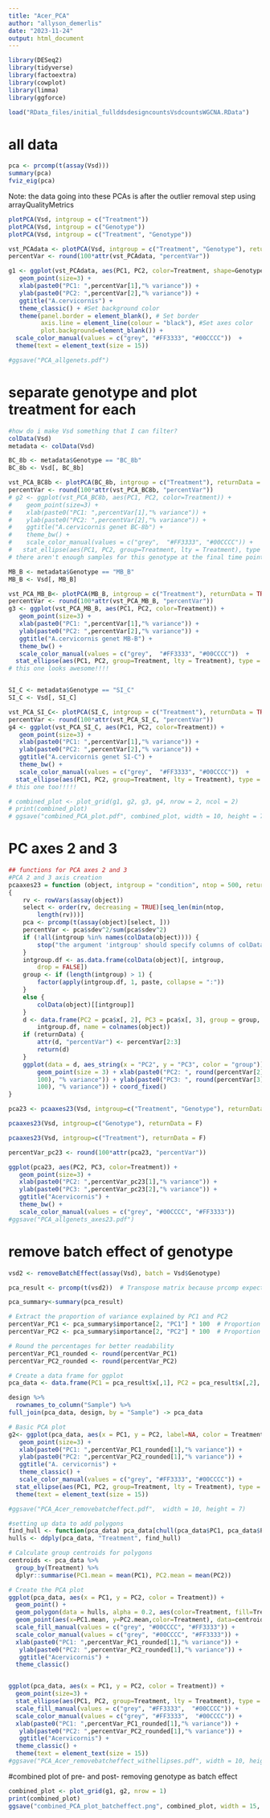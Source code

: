 ```yaml
---
title: "Acer_PCA"
author: "allyson_demerlis"
date: "2023-11-24"
output: html_document
---
```


```r
library(DESeq2)
library(tidyverse)
library(factoextra)
library(cowplot)
library(limma)
library(ggforce)

load("RData_files/initial_fullddsdesigncountsVsdcountsWGCNA.RData")
```

# all data

```r
pca <- prcomp(t(assay(Vsd)))
summary(pca)
fviz_eig(pca)
```

Note: the data going into these PCAs is after the outlier removal step using arrayQualityMetrics
```r
plotPCA(Vsd, intgroup = c("Treatment"))
plotPCA(Vsd, intgroup = c("Genotype"))
plotPCA(Vsd, intgroup = c("Treatment", "Genotype"))

vst_PCAdata <- plotPCA(Vsd, intgroup = c("Treatment", "Genotype"), returnData = TRUE)
percentVar <- round(100*attr(vst_PCAdata, "percentVar")) 

g1 <- ggplot(vst_PCAdata, aes(PC1, PC2, color=Treatment, shape=Genotype)) +
   geom_point(size=3) +
   xlab(paste0("PC1: ",percentVar[1],"% variance")) +
   ylab(paste0("PC2: ",percentVar[2],"% variance")) +
   ggtitle("A.cervicornis") +
   theme_classic() + #Set background color
   theme(panel.border = element_blank(), # Set border
         axis.line = element_line(colour = "black"), #Set axes color
         plot.background=element_blank()) +
  scale_color_manual(values = c("grey", "#FF3333", "#00CCCC"))  +
  theme(text = element_text(size = 15))

#ggsave("PCA_allgenets.pdf")
```


# separate genotype and plot treatment for each 

```r
#how do i make Vsd something that I can filter?
colData(Vsd)
metadata <- colData(Vsd)

BC_8b <- metadata$Genotype == "BC_8b"
BC_8b <- Vsd[, BC_8b]

vst_PCA_BC8b <- plotPCA(BC_8b, intgroup = c("Treatment"), returnData = TRUE)
percentVar <- round(100*attr(vst_PCA_BC8b, "percentVar")) 
# g2 <- ggplot(vst_PCA_BC8b, aes(PC1, PC2, color=Treatment)) + 
#    geom_point(size=3) +
#    xlab(paste0("PC1: ",percentVar[1],"% variance")) +
#    ylab(paste0("PC2: ",percentVar[2],"% variance")) +
#    ggtitle("A.cervicornis genet BC-8b") +
#    theme_bw() + 
#    scale_color_manual(values = c("grey",  "#FF3333", "#00CCCC")) + 
#   stat_ellipse(aes(PC1, PC2, group=Treatment, lty = Treatment), type = "norm") 
# there aren't enough samples for this genotype at the final time point for this to be statistically relevant as its own group

MB_B <- metadata$Genotype == "MB_B"
MB_B <- Vsd[, MB_B]

vst_PCA_MB_B<- plotPCA(MB_B, intgroup = c("Treatment"), returnData = TRUE)
percentVar <- round(100*attr(vst_PCA_MB_B, "percentVar")) 
g3 <- ggplot(vst_PCA_MB_B, aes(PC1, PC2, color=Treatment)) + 
   geom_point(size=3) +
   xlab(paste0("PC1: ",percentVar[1],"% variance")) +
   ylab(paste0("PC2: ",percentVar[2],"% variance")) +
   ggtitle("A.cervicornis genet MB-B") +
   theme_bw() + 
   scale_color_manual(values = c("grey",  "#FF3333", "#00CCCC"))  + 
  stat_ellipse(aes(PC1, PC2, group=Treatment, lty = Treatment), type = "norm") 
# this one looks awesome!!!!


SI_C <- metadata$Genotype == "SI_C"
SI_C <- Vsd[, SI_C]

vst_PCA_SI_C<- plotPCA(SI_C, intgroup = c("Treatment"), returnData = TRUE)
percentVar <- round(100*attr(vst_PCA_SI_C, "percentVar")) 
g4 <- ggplot(vst_PCA_SI_C, aes(PC1, PC2, color=Treatment)) + 
   geom_point(size=3) +
   xlab(paste0("PC1: ",percentVar[1],"% variance")) +
   ylab(paste0("PC2: ",percentVar[2],"% variance")) +
   ggtitle("A.cervicornis genet SI-C") +
   theme_bw() + 
   scale_color_manual(values = c("grey",  "#FF3333", "#00CCCC"))  + 
  stat_ellipse(aes(PC1, PC2, group=Treatment, lty = Treatment), type = "norm") 
# this one too!!!!!

# combined_plot <- plot_grid(g1, g2, g3, g4, nrow = 2, ncol = 2)
# print(combined_plot)
# ggsave("combined_PCA_plot.pdf", combined_plot, width = 10, height = 7)
```

# PC axes 2 and 3
```r
## functions for PCA axes 2 and 3
#PCA 2 and 3 axis creation
pcaaxes23 = function (object, intgroup = "condition", ntop = 500, returnData = FALSE) 
{
    rv <- rowVars(assay(object))
    select <- order(rv, decreasing = TRUE)[seq_len(min(ntop, 
        length(rv)))]
    pca <- prcomp(t(assay(object)[select, ]))
    percentVar <- pca$sdev^2/sum(pca$sdev^2)
    if (!all(intgroup %in% names(colData(object)))) {
        stop("the argument 'intgroup' should specify columns of colData(dds)")
    }
    intgroup.df <- as.data.frame(colData(object)[, intgroup, 
        drop = FALSE])
    group <- if (length(intgroup) > 1) {
        factor(apply(intgroup.df, 1, paste, collapse = ":"))
    }
    else {
        colData(object)[[intgroup]]
    }
    d <- data.frame(PC2 = pca$x[, 2], PC3 = pca$x[, 3], group = group, 
        intgroup.df, name = colnames(object))
    if (returnData) {
        attr(d, "percentVar") <- percentVar[2:3]
        return(d)
    }
    ggplot(data = d, aes_string(x = "PC2", y = "PC3", color = "group")) + 
        geom_point(size = 3) + xlab(paste0("PC2: ", round(percentVar[2] * 
        100), "% variance")) + ylab(paste0("PC3: ", round(percentVar[3] * 
        100), "% variance")) + coord_fixed()
}
```


```r
pca23 <- pcaaxes23(Vsd, intgroup=c("Treatment", "Genotype"), returnData = TRUE)

pcaaxes23(Vsd, intgroup=c("Genotype"), returnData = F)

pcaaxes23(Vsd, intgroup=c("Treatment"), returnData = F)

percentVar_pc23 <- round(100*attr(pca23, "percentVar")) 

ggplot(pca23, aes(PC2, PC3, color=Treatment)) + 
   geom_point(size=3) +
   xlab(paste0("PC2: ",percentVar_pc23[1],"% variance")) +
   ylab(paste0("PC3: ",percentVar_pc23[2],"% variance")) +
   ggtitle("Acervicornis") +
   theme_bw() + 
   scale_color_manual(values = c("grey", "#00CCCC", "#FF3333"))
#ggsave("PCA_allgenets_axes23.pdf")
```


# remove batch effect of genotype

```r
vsd2 <- removeBatchEffect(assay(Vsd), batch = Vsd$Genotype)

pca_result <- prcomp(t(vsd2))  # Transpose matrix because prcomp expects observations in rows

pca_summary<-summary(pca_result)

# Extract the proportion of variance explained by PC1 and PC2
percentVar_PC1 <- pca_summary$importance[2, "PC1"] * 100  # Proportion of variance for PC1
percentVar_PC2 <- pca_summary$importance[2, "PC2"] * 100  # Proportion of variance for PC2

# Round the percentages for better readability
percentVar_PC1_rounded <- round(percentVar_PC1)
percentVar_PC2_rounded <- round(percentVar_PC2)

# Create a data frame for ggplot
pca_data <- data.frame(PC1 = pca_result$x[,1], PC2 = pca_result$x[,2], Sample = rownames(pca_result$x))

design %>% 
  rownames_to_column("Sample") %>% 
full_join(pca_data, design, by = "Sample") -> pca_data

# Basic PCA plot
g2<- ggplot(pca_data, aes(x = PC1, y = PC2, label=NA, color = Treatment)) + 
   geom_point(size=3) +
   xlab(paste0("PC1: ",percentVar_PC1_rounded[1],"% variance")) +
   ylab(paste0("PC2: ",percentVar_PC2_rounded[1],"% variance")) +
   ggtitle("A. cervicornis") +
   theme_classic() + 
   scale_color_manual(values = c("grey", "#FF3333", "#00CCCC")) +
  stat_ellipse(aes(PC1, PC2, group=Treatment, lty = Treatment), type = "norm") +
  theme(text = element_text(size = 15))

#ggsave("PCA_Acer_removebatcheffect.pdf",  width = 10, height = 7)

#setting up data to add polygons
find_hull <- function(pca_data) pca_data[chull(pca_data$PC1, pca_data$PC2), ]
hulls <- ddply(pca_data, "Treatment", find_hull)

# Calculate group centroids for polygons
centroids <- pca_data %>%
  group_by(Treatment) %>%
  dplyr::summarise(PC1.mean = mean(PC1), PC2.mean = mean(PC2))

# Create the PCA plot
ggplot(pca_data, aes(x = PC1, y = PC2, color = Treatment)) +
  geom_point() +
  geom_polygon(data = hulls, alpha = 0.2, aes(color=Treatment, fill=Treatment)) +
  geom_point(aes(x=PC1.mean, y=PC2.mean,color=Treatment), data=centroids, show.legend=FALSE) +
  scale_fill_manual(values = c("grey", "#00CCCC", "#FF3333")) + 
  scale_color_manual(values = c("grey", "#00CCCC", "#FF3333")) + 
  xlab(paste0("PC1: ",percentVar_PC1_rounded[1],"% variance")) +
   ylab(paste0("PC2: ",percentVar_PC2_rounded[1],"% variance")) +
   ggtitle("Acervicornis") +
  theme_classic()


ggplot(pca_data, aes(x = PC1, y = PC2, color = Treatment)) +
  geom_point(size=3) +
  stat_ellipse(aes(PC1, PC2, group=Treatment, lty = Treatment), type = "norm") +
  scale_fill_manual(values = c("grey", "#FF3333",  "#00CCCC")) + 
  scale_color_manual(values = c("grey", "#FF3333",  "#00CCCC")) + 
  xlab(paste0("PC1: ",percentVar_PC1_rounded[1],"% variance")) +
   ylab(paste0("PC2: ",percentVar_PC2_rounded[1],"% variance")) +
   ggtitle("Acervicornis") +
  theme_classic() +
  theme(text = element_text(size = 15))
#ggsave("PCA_Acer_removebatcheffect_withellipses.pdf", width = 10, height = 7)
```

#combined plot of pre- and post- removing genotype as batch effect
```r
combined_plot <- plot_grid(g1, g2, nrow = 1)
print(combined_plot)
ggsave("combined_PCA_plot_batcheffect.png", combined_plot, width = 15, height = 7)
```

